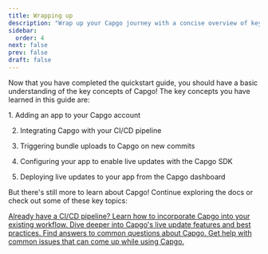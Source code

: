 ```yaml
---
title: Wrapping up
description: "Wrap up your Capgo journey with a concise overview of key concepts and next steps, ensuring a solid foundation for future exploration and mastery."
sidebar:
  order: 4
next: false
prev: false
draft: false
---
```



Now that you have completed the quickstart guide, you should have a basic understanding of the key concepts of Capgo! The key concepts you have learned in this guide are:

<Steps>
1. Adding an app to your Capgo account

2. Integrating Capgo with your CI/CD pipeline 

3. Triggering bundle uploads to Capgo on new commits

4. Configuring your app to enable live updates with the Capgo SDK

5. Deploying live updates to your app from the Capgo dashboard
</Steps>

But there's still more to learn about Capgo! Continue exploring the docs or check out some of these key topics:

<CardGrid stagger>
  <a href="/docs/getting-started/cicd-integration/">
    <Card title="CI/CD Integration" icon="gitlab">
      Already have a CI/CD pipeline? Learn how to incorporate Capgo into your existing workflow.
    </Card>
  </a>

  <a href="/docs/live-updates/">
    <Card title="Live Updates" icon="cloud-download">
      Dive deeper into Capgo's live update features and best practices.
    </Card>
  </a>

  <a href="/docs/faq/">  
    <Card title="FAQ" icon="open-book">
      Find answers to common questions about Capgo.
    </Card>
  </a>

  <a href="/docs/getting-started/troubleshooting/">
    <Card title="Troubleshooting" icon="error">
      Get help with common issues that can come up while using Capgo.
    </Card>
  </a>
</CardGrid>
